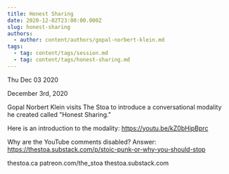 ```yaml
---
title: Honest Sharing
date: 2020-12-02T23:00:00.000Z
slug: honest-sharing
authors:
  - author: content/authors/gopal-norbert-klein.md
tags:
  - tag: content/tags/session.md
  - tag: content/tags/honest-sharing.md
---
```






Thu Dec 03 2020

December 3rd, 2020

Gopal Norbert Klein visits The Stoa to introduce a conversational modality he created called "Honest Sharing."

Here is an introduction to the modality: https://youtu.be/kZ0bHipBprc

Why are the YouTube comments disabled? Answer: https://thestoa.substack.com/p/stoic-punk-or-why-you-should-stop

thestoa.ca
patreon.com/the_stoa
thestoa.substack.com


